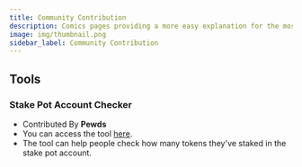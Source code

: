 ```yaml
---
title: Community Contribution
description: Comics pages providing a more easy explanation for the most frequent asked questions regarding Koii.
image: img/thumbnail.png
sidebar_label: Community Contribution
---
```


## Tools
### Stake Pot Account Checker
- Contributed By **Pewds** 
- You can access the tool [here](https://koii_rewardcheck.playcode.io/).
- The tool can help people check how many tokens they've staked in the stake pot account. 

